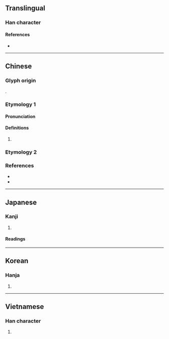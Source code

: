{{also|嬢|娘}}
{{character info/new}}
==Translingual==

===Han character===
{{Han char|rn=38|rad=女|as=17|sn=20|four=40432|canj=VYRV|ids=⿰女襄}}

====References====
* {{Han ref|kx=0274.070|dkj=06891|dj=0542.240|hdz=21090.140|uh=5B43|ud=23363|bh=C45D|bd=50269}}

----

==Chinese==
{{zh-forms|alt=嬢}}

===Glyph origin===
{{Han etym}}
{{Han compound|ls=psc|女|c1=s|t1=woman|襄|c2=p}}.

===Etymology 1===

====Pronunciation====
{{zh-pron
|m=ráng
|mc=1
|oc=2
|cat=adj
}}

====Definitions====
{{zh-hanzi}}

# {{rfdef|zh}}

===Etymology 2===
{{zh-see|娘}}

===References===
* {{R:twedu|B00725}}
* {{R:twedu|A00927-005}}

----

==Japanese==
{{ja-kanji forms|嬢|孃}}

===Kanji===
{{ja-kanji|grade=|rs=女17|shin=嬢}}

# {{rfdef|ja|sort=女17}}

====Readings====
{{ja-readings
|on=じょう
|kun=むすめ-
}}

----

==Korean==

===Hanja===
{{ko-hanja|hangeul=[[냥]]>[[양]]|rv=nyang>yang|eumhun=아가씨|ehrv=agassi}}

# {{rfdef|ko|sort=女17}}

----

==Vietnamese==

===Han character===
{{vi-hantu|[[nương]]|rs=女17}}

# {{rfdef|vi|sort=女17}}